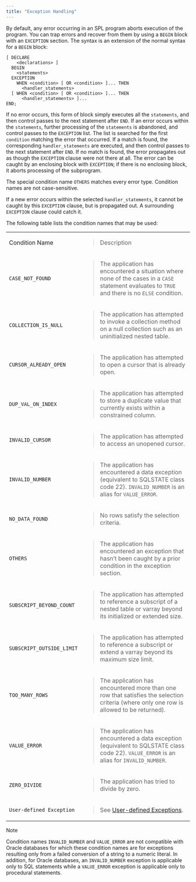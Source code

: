 ```yaml
---
title: "Exception Handling"
---
```


<div id="exception_handling" class="registered_link"></div>


By default, any error occurring in an SPL program aborts execution of the program. You can trap errors and recover from them by using a `BEGIN` block with an `EXCEPTION` section. The syntax is an extension of the normal syntax for a `BEGIN` block:

``` text
[ DECLARE
    <declarations> ]
  BEGIN
    <statements>
  EXCEPTION
    WHEN <condition> [ OR <condition> ]... THEN
      <handler_statements>
  [ WHEN <condition> [ OR <condition> ]... THEN
      <handler_statements> ]...
END;
```

If no error occurs, this form of block simply executes all the `statements`, and then control passes to the next statement after `END`. If an error occurs within the `statements`, further processing of the `statements` is abandoned, and control passes to the `EXCEPTION` list. The list is searched for the first `condition` matching the error that occurred. If a match is found, the corresponding `handler_statements` are executed, and then control passes to the next statement after `END`. If no match is found, the error propagates out as though the `EXCEPTION` clause were not there at all. The error can be caught by an enclosing block with `EXCEPTION`; if there is no enclosing block, it aborts processing of the subprogram.

The special condition name `OTHERS` matches every error type. Condition names are not case-sensitive.

If a new error occurs within the selected `handler_statements`, it cannot be caught by this `EXCEPTION` clause, but is propagated out. A surrounding `EXCEPTION` clause could catch it.

The following table lists the condition names that may be used:

<table><tbody><tr class="odd"><td>Condition Name</td><td><blockquote><p>Description</p></blockquote></td></tr><tr class="even"><td><code>CASE_NOT_FOUND</code></td><td><blockquote><p>The application has encountered a situation where none of the cases in a <code>CASE</code> statement evaluates to <code>TRUE</code> and there is no <code>ELSE</code> condition.</p></blockquote></td></tr><tr class="odd"><td><code>COLLECTION_IS_NULL</code></td><td><blockquote><p>The application has attempted to invoke a collection method on a null collection such as an uninitialized nested table.</p></blockquote></td></tr><tr class="even"><td><code>CURSOR_ALREADY_OPEN</code></td><td><blockquote><p>The application has attempted to open a cursor that is already open.</p></blockquote></td></tr><tr class="odd"><td><code>DUP_VAL_ON_INDEX</code></td><td><blockquote><p>The application has attempted to store a duplicate value that currently exists within a constrained column.</p></blockquote></td></tr><tr class="even"><td><code>INVALID_CURSOR</code></td><td><blockquote><p>The application has attempted to access an unopened cursor.</p></blockquote></td></tr><tr class="odd"><td><code>INVALID_NUMBER</code></td><td><blockquote><p>The application has encountered a data exception (equivalent to SQLSTATE class code 22). <code>INVALID_NUMBER</code> is an alias for <code>VALUE_ERROR</code>.</p></blockquote></td></tr><tr class="even"><td><code>NO_DATA_FOUND</code></td><td><blockquote><p>No rows satisfy the selection criteria.</p></blockquote></td></tr><tr class="odd"><td><code>OTHERS</code></td><td><blockquote><p>The application has encountered an exception that hasn’t been caught by a prior condition in the exception section.</p></blockquote></td></tr><tr class="even"><td><code>SUBSCRIPT_BEYOND_COUNT</code></td><td><blockquote><p>The application has attempted to reference a subscript of a nested table or varray beyond its initialized or extended size.</p></blockquote></td></tr><tr class="odd"><td><code>SUBSCRIPT_OUTSIDE_LIMIT</code></td><td><blockquote><p>The application has attempted to reference a subscript or extend a varray beyond its maximum size limit.</p></blockquote></td></tr><tr class="even"><td><code>TOO_MANY_ROWS</code></td><td><blockquote><p>The application has encountered more than one row that satisfies the selection criteria (where only one row is allowed to be returned).</p></blockquote></td></tr><tr class="odd"><td><code>VALUE_ERROR</code></td><td><blockquote><p>The application has encountered a data exception (equivalent to SQLSTATE class code 22). <code>VALUE_ERROR</code> is an alias for <code>INVALID_NUMBER</code>.</p></blockquote></td></tr><tr class="even"><td><code>ZERO_DIVIDE</code></td><td><blockquote><p>The application has tried to divide by zero.</p></blockquote></td></tr><tr class="odd"><td><code>User-defined Exception</code></td><td><blockquote><p>See <a href="#user_defined_exceptions">User-defined Exceptions</a>.</p></blockquote></td></tr></tbody></table>

<div class="note">

<div class="title">

Note

</div>

Condition names `INVALID_NUMBER` and `VALUE_ERROR` are not compatible with Oracle databases for which these condition names are for exceptions resulting only from a failed conversion of a string to a numeric literal. In addition, for Oracle databases, an `INVALID_NUMBER` exception is applicable only to SQL statements while a `VALUE_ERROR` exception is applicable only to procedural statements.

</div>
